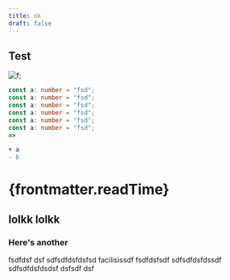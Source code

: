 ```yaml
---
title: ok
draft: false
---
```


## Test

<Image src="/images/test.jpg" alt="f" caption="ok" />;

```ts {1,3}
const a: number = "fsd";
const a: number = "fsd";
const a: number = "fsd";
const a: number = "fsd";
const a: number = "fsd";
const a: number = "fsd";
=>
```

```diff
+ a
- b
```

<h1>{frontmatter.readTime}</h1>

## lolkk lolkk

### Here's another

fsdfdsf
dsf
sdfsdfdsfdsfsd
facilisissdf
fsdfdsfsdf
sdfsdfdsfdssdf
sdfsdfdsfdsdsf
dsfsdf
dsf
